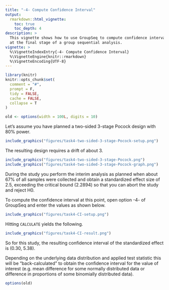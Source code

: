 ```yaml
---
title: "-4- Compute Confidence Interval"
output:
  rmarkdown::html_vignette:
    toc: true
    toc_depth: 4
description: >
  This vignette shows how to use GroupSeq to compute confidence intervals
  at the final stage of a group sequential analysis.
vignette: >
  %\VignetteIndexEntry{-4- Compute Confidence Interval}
  %\VignetteEngine{knitr::rmarkdown}
  %\VignetteEncoding{UTF-8}
---
```


```r
library(knitr)
knitr::opts_chunk$set(
  comment = "#",
  prompt = F,
  tidy = FALSE,
  cache = FALSE,
  collapse = T
)

old <- options(width = 100L, digits = 10)
```

Let's assume you have planned a two-sided 3-stage Pocock design with 80% power.

```r
include_graphics("figures/task4-two-sided-3-stage-Pocock-setup.png")
```

The resulting design requires a drift of about 3.

```r
include_graphics("figures/task4-two-sided-3-stage-Pocock.png")
include_graphics("figures/task4-two-sided-3-stage-Pocock-graph.png")
```

During the study you perform the interim analysis as planned when about 67% of
all samples were collected and obtain a standardized effect size of 2.5, exceeding
the critical bound (2.2894) so that you can abort the study and reject H0.

To compute the confidence interval at this point, open option -4- of GroupSeq and
enter the values as shown below.

```r
include_graphics("figures/task4-CI-setup.png")
```

Hitting `CALCULATE` yields the following.

```r
include_graphics("figures/task4-CI-result.png")
```

So for this study, the resulting confidence interval of the standardized
effect is (0.30, 5.38).

Depending on the underlying data distribution and applied
test statistic this will be "back-calculated" to obtain the confidence interval
for the value of interest (e.g. mean difference for some normally distributed
data or difference in proportions of some binomially distributed data).


```r
options(old)
```